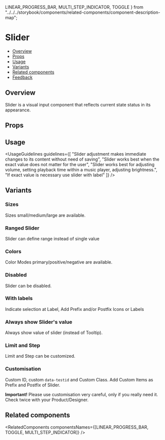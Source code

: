   LINEAR_PROGRESS_BAR,
  MULTI_STEP_INDICATOR,
  TOGGLE
} from "../../../storybook/components/related-components/component-description-map";

<Meta of={SliderStories} />

# Slider

- [Overview](#overview)
- [Props](#props)
- [Usage](#usage)
- [Variants](#variants)
- [Related components](#related-components)
- [Feedback](#feedback)

## Overview

Slider is a visual input component that reflects current state status in its appearance.

<Canvas>
  <Story of={SliderStories.Overview} />
</Canvas>

## Props

<PropsTable />

## Usage

<UsageGuidelines
  guidelines={[
    "Slider adjustment makes immediate changes to its content without need of saving",
    "Slider works best when the exact value does not matter for the user",
    "Slider works best for adjusting volume, setting playback time within a music player, adjusting brightness.",
    "If exact value is necessary use slider with label"
  ]}
/>

<TipMultiStepIndicator />

## Variants

### Sizes

Sizes small/medium/large are available.

<Canvas>
  <Story of={SliderStories.Sizes} />
</Canvas>

### Ranged Slider

Slider can define range instead of single value

<Canvas>
  <Story of={SliderStories.Ranged} />
</Canvas>

### Colors

Color Modes primary/positive/negative are available.

<Canvas>
  <Story of={SliderStories.Colors} />
</Canvas>

### Disabled

Slider can be disabled.

<Canvas>
  <Story of={SliderStories.Disabled} />
</Canvas>

### With labels

Indicate selection at Label, Add Prefix and/or Postfix Icons or Labels

<Canvas>
  <Story of={SliderStories.WithLabels} />
</Canvas>

### Always show Slider's value

Always show value of slider (instead of Tooltip).

<Canvas>
  <Story of={SliderStories.ShowValue} />
</Canvas>

### Limit and Step

Limit and Step can be customized.

<Canvas>
  <Story of={SliderStories.LimitsSteps} />
</Canvas>

### Customisation

Custom ID, custom `data-testid` and Custom Class. Add Custom Items as Prefix and Postfix of Slider.

**Important!** Please use customisation very careful, only if you really need it. Check twice with your Product/Designer.

<Canvas>
  <Story of={SliderStories.Customisation} />
</Canvas>

## Related components

<RelatedComponents componentsNames={[LINEAR_PROGRESS_BAR, TOGGLE, MULTI_STEP_INDICATOR]} />
